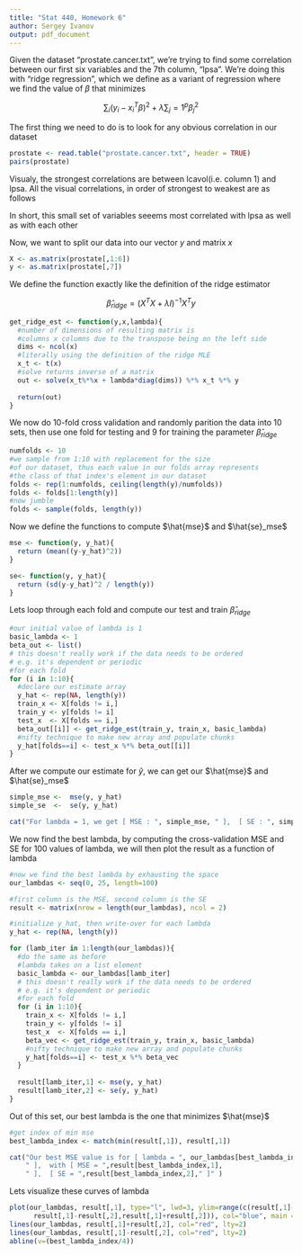 ```yaml
---
title: "Stat 440, Homework 6"
author: Sergey Ivanov
output: pdf_document
---
```


\section{Problem 1}

Given the dataset "prostate.cancer.txt", we're trying to find some correlation between our first six variables and the 7th column, "lpsa". We're doing this with "ridge regression", which we define as a variant of regression where we find the value of $\beta$ that minimizes

$$\sum_i (y_i - x_i^T \beta)^2 + \lambda \sum_j=1^p \beta_j^2$$

\subsection*{a}
The first thing we need to do is to look for any obvious correlation in our dataset
```r
prostate <- read.table("prostate.cancer.txt", header = TRUE)
pairs(prostate)
```

\pagebreak

Visualy, the strongest correlations are between lcavol(i.e. column 1) and lpsa. All the visual correlations, in order of strongest to weakest are as follows

\begin{enumerate}
\item lcavol vs. lpsa
\item lweight vs. lpsa
\item lcp vs. lpsa
\item lcavol vs. lcp
\item lweight vs. lbph
\item lcavol vs. lweight
\end{enumerate}

In short, this small set of variables seeems most correlated with lpsa as well as with each other

\subsection*{b}
Now, we want to split our data into our vector $y$ and matrix $x$
```r
X <- as.matrix(prostate[,1:6])
y <- as.matrix(prostate[,7])
```
\subsection*{c}
We define the function exactly like the definition of the ridge estimator

$$\hat{\beta}_{ridge} = (X^T X + \lambda I)^{-1} X^T y$$

```r
get_ridge_est <- function(y,x,lambda){
  #number of dimensions of resulting matrix is 
  #columns x columns due to the transpose being on the left side
  dims <- ncol(x)
  #literally using the definition of the ridge MLE
  x_t <- t(x)
  #solve returns inverse of a matrix
  out <- solve(x_t%*%x + lambda*diag(dims)) %*% x_t %*% y
  
  return(out)
}
```

\subsection*{d}
We now do 10-fold cross validation and randomly parition the data into 10 sets, then use one fold for testing and 9 for training the parameter $\hat{\beta}_{ridge}$

```r
numfolds <- 10
#we sample from 1:10 with replacement for the size
#of our dataset, thus each value in our folds array represents
#the class of that index's element in our dataset
folds <- rep(1:numfolds, ceiling(length(y)/numfolds))
folds <- folds[1:length(y)]
#now jumble
folds <- sample(folds, length(y))
```


Now we define the functions to compute $\hat{mse}$ and $\hat{se}_mse$
```r
mse <- function(y, y_hat){
  return (mean((y-y_hat)^2))
}

se<- function(y, y_hat){
  return (sd(y-y_hat)^2 / length(y))
}
```

Lets loop through each fold and compute our test and train $\hat{\beta}_{ridge}$

```r
#our initial value of lambda is 1
basic_lambda <- 1
beta_out <- list()
# this doesn't really work if the data needs to be ordered
# e.g. it's dependent or periodic
#for each fold
for (i in 1:10){
  #declare our estimate array
  y_hat <- rep(NA, length(y))
  train_x <- X[folds != i,]
  train_y <- y[folds != i]
  test_x  <- X[folds == i,]
  beta_out[[i]] <- get_ridge_est(train_y, train_x, basic_lambda)
  #nifty technique to make new array and populate chunks
  y_hat[folds==i] <- test_x %*% beta_out[[i]]
}
```

After we compute our estimate for $\hat{y}$, we can get our $\hat{mse}$ and $\hat{se}_mse$
```r
simple_mse <-  mse(y, y_hat)
simple_se  <-  se(y, y_hat)

cat("For lambda = 1, we get [ MSE : ", simple_mse, " ],  [ SE : ", simple_se, " ]")
```

\subsection*{e}
We now find the best lambda, by computing the cross-validation MSE and SE for 100 values of lambda, we will then plot the result as a function of lambda
```r
#now we find the best lambda by exhausting the space
our_lambdas <- seq(0, 25, length=100)

#first column is the MSE, second column is the SE
result <- matrix(nrow = length(our_lambdas), ncol = 2)

#initialize y_hat, then write-over for each lambda
y_hat <- rep(NA, length(y))

for (lamb_iter in 1:length(our_lambdas)){
  #do the same as before
  #lambda takes on a list element
  basic_lambda <- our_lambdas[lamb_iter]
  # this doesn't really work if the data needs to be ordered
  # e.g. it's dependent or periodic
  #for each fold
  for (i in 1:10){
    train_x <- X[folds != i,]
    train_y <- y[folds != i]
    test_x  <- X[folds == i,]
    beta_vec <- get_ridge_est(train_y, train_x, basic_lambda)
    #nifty technique to make new array and populate chunks
    y_hat[folds==i] <- test_x %*% beta_vec
  }
  
  result[lamb_iter,1] <- mse(y, y_hat)
  result[lamb_iter,2] <- se(y, y_hat)
}
```

Out of this set, our best lambda is the one that minimizes $\hat{mse}$

```r
#get index of min mse
best_lambda_index <- match(min(result[,1]), result[,1])

cat("Our best MSE value is for [ lambda = ", our_lambdas[best_lambda_index],
    " ],  with [ MSE = ",result[best_lambda_index,1],
    " ],  [ SE = ",result[best_lambda_index,2]," ]" )
```

Lets visualize these curves of lambda
```r
plot(our_lambdas, result[,1], type="l", lwd=3, ylim=range(c(result[,1]-result[,2], 
      result[,1]-result[,2],result[,1]+result[,2])), col="blue", main = "error as a function of lambda")
lines(our_lambdas, result[,1]+result[,2], col="red", lty=2)
lines(our_lambdas, result[,1]-result[,2], col="red", lty=2)
abline(v=(best_lambda_index/4))
```